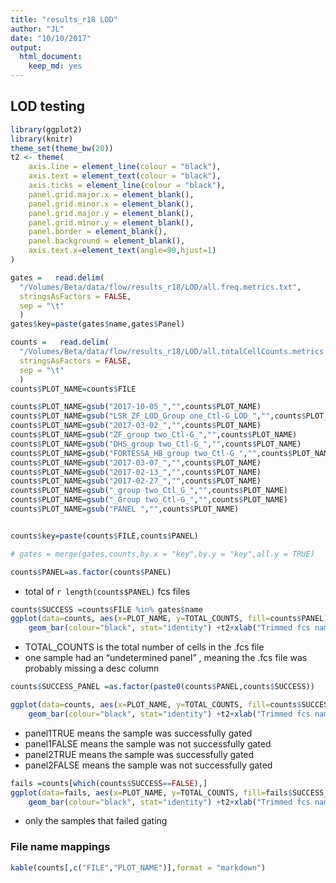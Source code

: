 ```yaml
---
title: "results_r18 LOD"
author: "JL"
date: "10/10/2017"
output: 
  html_document: 
    keep_md: yes
---
```


##  LOD testing



```r
library(ggplot2)
library(knitr)
theme_set(theme_bw(20))
t2 <- theme(
    axis.line = element_line(colour = "black"),
    axis.text = element_text(colour = "black"),
    axis.ticks = element_line(colour = "black"),
    panel.grid.major.x = element_blank(),
    panel.grid.minor.x = element_blank(),
    panel.grid.major.y = element_blank(),
    panel.grid.minor.y = element_blank(),
    panel.border = element_blank(),
    panel.background = element_blank(),
    axis.text.x=element_text(angle=90,hjust=1)
)

gates =   read.delim(
  "/Volumes/Beta/data/flow/results_r18/LOD/all.freq.metrics.txt",
  stringsAsFactors = FALSE,
  sep = "\t"
  ) 
gates$key=paste(gates$name,gates$Panel)

counts =   read.delim(
  "/Volumes/Beta/data/flow/results_r18/LOD/all.totalCellCounts.metrics.txt",
  stringsAsFactors = FALSE,
  sep = "\t"
  ) 
counts$PLOT_NAME=counts$FILE

counts$PLOT_NAME=gsub("2017-10-05_","",counts$PLOT_NAME)
counts$PLOT_NAME=gsub("LSR_ZF_LOD_Group one_Ctl-G_LOD_","",counts$PLOT_NAME)
counts$PLOT_NAME=gsub("2017-03-02_","",counts$PLOT_NAME)
counts$PLOT_NAME=gsub("ZF_group two_Ctl-G_","",counts$PLOT_NAME)
counts$PLOT_NAME=gsub("DHS_group two_Ctl-G_","",counts$PLOT_NAME)
counts$PLOT_NAME=gsub("FORTESSA_HB_group two_Ctl-G_","",counts$PLOT_NAME)
counts$PLOT_NAME=gsub("2017-03-07_","",counts$PLOT_NAME)
counts$PLOT_NAME=gsub("2017-02-13_","",counts$PLOT_NAME)
counts$PLOT_NAME=gsub("2017-02-27_","",counts$PLOT_NAME)
counts$PLOT_NAME=gsub("_group two_Ctl_G_","",counts$PLOT_NAME)
counts$PLOT_NAME=gsub("_Group two_Ctl-G_","",counts$PLOT_NAME)
counts$PLOT_NAME=gsub("PANEL ","",counts$PLOT_NAME)


counts$key=paste(counts$FILE,counts$PANEL)

# gates = merge(gates,counts,by.x = "key",by.y = "key",all.y = TRUE)

counts$PANEL=as.factor(counts$PANEL)


```

- total of `r length(counts$PANEL)` fcs files

```r

counts$SUCCESS =counts$FILE %in% gates$name
ggplot(data=counts, aes(x=PLOT_NAME, y=TOTAL_COUNTS, fill=counts$PANEL)) +
    geom_bar(colour="black", stat="identity") +t2+xlab("Trimmed fcs name")

```

- TOTAL_COUNTS is the total number of cells in the .fcs file
- one sample had an "undetermined panel" , meaning the .fcs file was probably missing a desc column


```r

counts$SUCCESS_PANEL =as.factor(paste0(counts$PANEL,counts$SUCCESS))

ggplot(data=counts, aes(x=PLOT_NAME, y=TOTAL_COUNTS, fill=counts$SUCCESS_PANEL)) +
    geom_bar(colour="black", stat="identity") +t2+xlab("Trimmed fcs name")
```

- panel1TRUE means the sample was successfully gated
- panel1FALSE means the sample was not successfully gated
- panel2TRUE means the sample was successfully gated
- panel2FALSE means the sample was not successfully gated


```r
fails =counts[which(counts$SUCCESS==FALSE),]
ggplot(data=fails, aes(x=PLOT_NAME, y=TOTAL_COUNTS, fill=fails$SUCCESS_PANEL)) +
    geom_bar(colour="black", stat="identity") +t2+xlab("Trimmed fcs name")
```



- only the samples that failed gating

### File name mappings 

```r

kable(counts[,c("FILE","PLOT_NAME")],format = "markdown")

```


